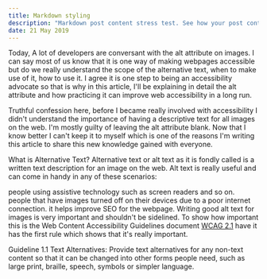 ---
title: Markdown styling
description: "Markdown post content stress test. See how your post content is being styled with Tailwind CSS."
date: 21 May 2019
---

Today, A lot of developers are conversant with the alt attribute on images. I can say most of us know that it is one way of making webpages accessible but do we really understand the scope of the alternative text, when to make use of it, how to use it. I agree it is one step to being an accessibility advocate so that is why in this article, I'll be explaining in detail the alt attribute and how practicing it can improve web accessibility in a long run.

Truthful confession here, before I became really involved with accessibility I didn't understand the importance of having a descriptive text for all images on the web. I'm mostly guilty of leaving the alt attribute blank. Now that I know better I can't keep it to myself which is one of the reasons I'm writing this article to share this new knowledge gained with everyone.

What is Alternative Text?
Alternative text or alt text as it is fondly called is a written text description for an image on the web. Alt text is really useful and can come in handy in any of these scenarios:

people using assistive technology such as screen readers and so on.
people that have images turned off on their devices due to a poor internet connection.
it helps improve SEO for the webpage.
Writing good alt text for images is very important and shouldn't be sidelined. To show how important this is the Web Content Accessibility Guidelines document [WCAG 2.1](https://www.w3.org/TR/WCAG21/#text-alternatives) have it has the first rule which shows that it's really important.

Guideline 1.1 Text Alternatives: Provide text alternatives for any non-text content so that it can be changed into other forms people need, such as large print, braille, speech, symbols or simpler language.
